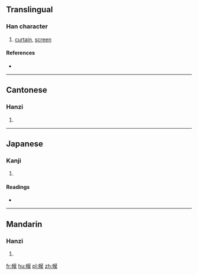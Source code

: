 ==Translingual==

===Han character===
{{Han char|rn=50|rad=巾|as=11|sn=14|four=4423<sub>4</sub>|canj=中月廿日大 (LBTAK)|ids=⿰[[巾]][[莫]]}}

# [[curtain]], [[screen]]

====References====
* {{Han ref|kx=0336.080|dkj=09052|dj=0643.010|hdz=10749.080|uh=5E59|ud=24153|bh=E1B3|bd=57779}}

----

==Cantonese==

===Hanzi===
{{yue-hanzi|jyut=[[mok6]]|y=mok6}}

# {{defn|lang=yue|sort=巾11}}

----

==Japanese==

===Kanji===
{{ja-kanji|grade=|rs=巾11}}

# {{defn|lang=ja|sort=巾11}}

====Readings====
* {{ja-readings|on=[[ばく]] (baku), [[ぼ]] (bo)|kun=}}

----

==Mandarin==

===Hanzi===
{{cmn-hanzi|pin=[[mù]] ([[mu4]])|wg=mu<sup>4</sup>}}

# {{defn|lang=cmn|sort=巾11}}

[[fr:幙]]
[[hu:幙]]
[[pl:幙]]
[[zh:幙]]
